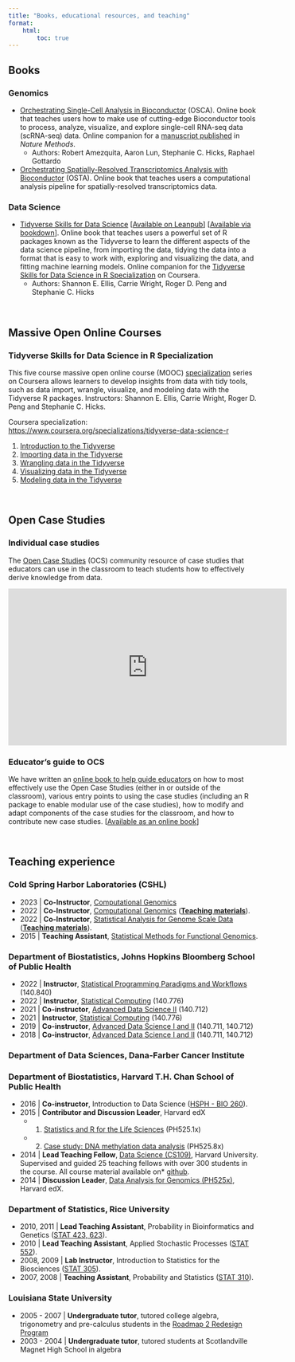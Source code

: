 ```yaml
---
title: "Books, educational resources, and teaching"
format:
    html:
        toc: true
---
```


## Books

### Genomics 

- [Orchestrating Single-Cell Analysis in Bioconductor](http://bioconductor.org/books/release/OSCA/) (OSCA). Online book that teaches users how to make use of cutting-edge Bioconductor tools to process, analyze, visualize, and explore single-cell RNA-seq data (scRNA-seq) data. Online companion for a [manuscript published](https://doi.org/10.1038/s41592-019-0654-x) in _Nature Methods_.
  - Authors: Robert Amezquita, Aaron Lun, Stephanie C. Hicks, Raphael Gottardo
- [Orchestrating Spatially-Resolved Transcriptomics Analysis with Bioconductor](https://lmweber.org/OSTA-book) (OSTA). Online book that teaches users a computational analysis pipeline for spatially-resolved transcriptomics data. 


### Data Science 

- [Tidyverse Skills for Data Science](https://jhudatascience.org/tidyversecourse) [[Available on Leanpub](https://leanpub.com/tidyverseskillsdatascience)] [[Available via bookdown](https://jhudatascience.org/tidyversecourse)]. Online book that teaches users a powerful set of R packages known as the Tidyverse to learn the different aspects of the data science pipeline, from importing the data, tidying the data into a format that is easy to work with, exploring and visualizing the data, and fitting machine learning models. Online companion for the [Tidyverse Skills for Data Science in R Specialization](https://www.coursera.org/specializations/tidyverse-data-science-r/) on Coursera.
  - Authors: Shannon E. Ellis, Carrie Wright, Roger D. Peng and Stephanie C. Hicks


<br>

## Massive Open Online Courses

### Tidyverse Skills for Data Science in R Specialization

This five course massive open online course (MOOC) [specialization](https://www.coursera.org/specializations/tidyverse-data-science-r/) series on Coursera allows learners to develop insights from data with tidy tools, such as data import, wrangle, visualize, and modeling data with the Tidyverse R packages. Instructors: Shannon E. Ellis, Carrie Wright, Roger D. Peng and Stephanie C. Hicks. 

Coursera specialization: <https://www.coursera.org/specializations/tidyverse-data-science-r>

1. [Introduction to the Tidyverse](https://www.coursera.org/learn/tidyverse)
2. [Importing data in the Tidyverse](https://www.coursera.org/learn/tidyverse-importing-data)
3. [Wrangling data in the Tidyverse](https://www.coursera.org/learn/tidyverse-data-wrangling)
4. [Visualizing data in the Tidyverse](https://www.coursera.org/learn/tidyverse-visualize-data)
5. [Modeling data in the Tidyverse](https://www.coursera.org/learn/tidyverse-modelling-data)


<br>

## Open Case Studies

### Individual case studies 

The [Open Case Studies](https://www.opencasestudies.org) (OCS) community resource of case studies that educators can use in the classroom to teach students how to effectively derive knowledge from data. 

<p align="center"><iframe width="560" height="315" src="https://www.youtube.com/embed/DgzBSOY5Yc8" frameborder="0" allowfullscreen></iframe></p>

### Educator's guide to OCS

We have written an [online book to help guide educators](https://www.opencasestudies.org/OCS_Guide) on how to most effectively use the Open Case Studies (either in or outside of the classroom), various entry points to using the case studies (including an R package to enable modular use of the case studies), how to modify and adapt components of the case studies for the classroom, and how to contribute new case studies. [[Available as an online book](https://www.opencasestudies.org/OCS_Guide)]

<br>

## Teaching experience

### Cold Spring Harbor Laboratories (CSHL)

* 2023 | **Co-Instructor**, [Computational Genomics](https://meetings.cshl.edu/courses.aspx?course=c-ecg&year=23)
* 2022 | **Co-Instructor**, [Computational Genomics](https://meetings.cshl.edu/courses.aspx?course=c-ecg&year=22) ([**Teaching materials**](https://www.stephaniehicks.com/cshlcg2022)).
* 2022 | **Co-Instructor**, [Statistical Analysis for Genome Scale Data](https://meetings.cshl.edu/courses.aspx?course=C-data&year=22) ([**Teaching materials**](https://www.stephaniehicks.com/cshlgsd2022)).
* 2015 | **Teaching Assistant**, [Statistical Methods for Functional Genomics](http://meetings.cshl.edu/courses.aspx?course=c-data&year=15).


### Department of Biostatistics, Johns Hopkins Bloomberg School of Public Health

* 2022 | **Instructor**, [Statistical Programming Paradigms and Workflows](https://stephaniehicks.com/jhustatprogramming2022) (140.840)
* 2022 | **Instructor**, [Statistical Computing](https://stephaniehicks.com/jhustatcomputing2022) (140.776)
* 2021 | **Co-instructor**, [Advanced Data Science II](https://www.stephaniehicks.com/jhuads2021) (140.712)
* 2021 | **Instructor**, [Statistical Computing](https://stephaniehicks.com/jhustatcomputing2021) (140.776)
* 2019 | **Co-instructor**, [Advanced Data Science I and II](https://jhu-advdatasci.github.io/2019/) (140.711, 140.712)
* 2018 | **Co-instructor**, [Advanced Data Science I and II](https://jhu-advdatasci.github.io/2018/) (140.711, 140.712)

### Department of Data Sciences, Dana-Farber Cancer Institute
### Department of Biostatistics, Harvard T.H. Chan School of Public Health

* 2016 | **Co-instructor**, Introduction to Data Science ([HSPH - BIO 260](http://datasciencelabs.github.io/)).
* 2015 | **Contributor and Discussion Leader**, Harvard edX
  * (1) [Statistics and R for the Life Sciences](https://courses.edx.org/courses/HarvardX/PH525.1x/1T2015/info) (PH525.1x)
  * (2) [Case study: DNA methylation data analysis](https://courses.edx.org/courses/HarvardX/PH525.8x/1T2015/info) (PH525.8x)
* 2014 | **Lead Teaching Fellow**, [Data Science (CS109)](http://cs109.github.io/2014/), Harvard University. Supervised and guided 25 teaching fellows with over 300 students in the course. All course material available on* [github](https://github.com/cs109/2014). 
* 2014 | **Discussion Leader**, [Data Analysis for Genomics (PH525x)](http://genomicsclass.github.io/book/), Harvard edX.

### Department of Statistics, Rice University 

* 2010, 2011 | **Lead Teaching Assistant**, Probability in Bioinformatics and Genetics ([STAT 423, 623](http://statistics.rice.edu/feed/CoursesDisplay.aspx?CID=471)).
* 2010 | **Lead Teaching Assistant**, Applied Stochastic Processes ([STAT 552](http://statistics.rice.edu/feed/CoursesDisplay.aspx?CID=444)).
* 2008, 2009 | **Lab Instructor**, Introduction to Statistics for the Biosciences ([STAT 305](http://statistics.rice.edu/feed/CoursesDisplay.aspx?CID=373)).
* 2007, 2008 | **Teaching Assistant**, Probability and Statistics ([STAT 310](http://statistics.rice.edu/feed/CoursesDisplay.aspx?CID=376)). 

### Louisiana State University 

* 2005 - 2007 | **Undergraduate tutor**, tutored college algebra, trigonometry and pre-calculus students in the [Roadmap 2 Redesign Program](https://www.math.lsu.edu/dept/courses/1021/Redesign)
* 2003 - 2004 | **Undergraduate tutor**, tutored students at Scotlandville Magnet High School in algebra
